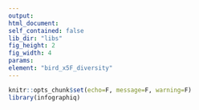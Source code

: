 ```yaml
---
output:
html_document:
self_contained: false
lib_dir: "libs"
fig_height: 2
fig_width: 4
params:
element: "bird_x5F_diversity"
---
```


```r
knitr::opts_chunk$set(echo=F, message=F, warning=F)
library(infographiq)
```

<base target="_parent">
